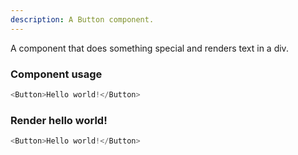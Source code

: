 ---
description: A Button component.
---


A component that does something special and renders text in a div.

### Component usage
```js
<Button>Hello world!</Button>
```

### Render hello world!

```js live
<Button>Hello world!</Button>
```
